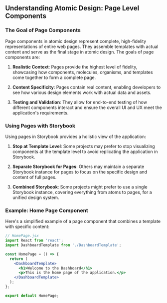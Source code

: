 ## Understanding Atomic Design: Page Level Components

### The Goal of Page Components

Page components in atomic design represent complete, high-fidelity representations of entire web pages. They assemble templates with actual content and serve as the final stage in atomic design. The goals of page components are:

1. **Realistic Context**: Pages provide the highest level of fidelity, showcasing how components, molecules, organisms, and templates come together to form a complete page.

2. **Content Specificity**: Pages contain real content, enabling developers to see how various design elements work with actual data and assets.

3. **Testing and Validation**: They allow for end-to-end testing of how different components interact and ensure the overall UI and UX meet the application's requirements.

### Using Pages with Storybook

Using pages in Storybook provides a holistic view of the application:

1. **Stop at Template Level**: Some projects may prefer to stop visualizing components at the template level to avoid replicating the application in Storybook.

2. **Separate Storybook for Pages**: Others may maintain a separate Storybook instance for pages to focus on the specific design and content of full pages.

3. **Combined Storybook**: Some projects might prefer to use a single Storybook instance, covering everything from atoms to pages, for a unified design system.

### Example: Home Page Component

Here's a simplified example of a page component that combines a template with specific content:

```jsx
// HomePage.jsx
import React from 'react';
import DashboardTemplate from './DashboardTemplate';

const HomePage = () => {
  return (
    <DashboardTemplate>
      <h1>Welcome to the Dashboard</h1>
      <p>This is the home page of the application.</p>
    </DashboardTemplate>
  );
};

export default HomePage;
```